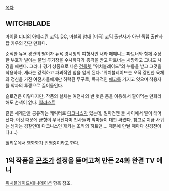 [[목차]]
== WITCHBLADE ==
[[마이클 터너]]의 [[아메리칸 코믹]]. [[DC]], [[마블]]의 양대 [미국] 코믹 출판사가 아닌 독립 출판사 탑 카우의 간판 만화다.

순직한 뉴욕 경관의 딸이자 뉴욕 경시청의 여형사인 새라 패째니는 파트너와 함께 수상한 부호가 벌이는 불법 투기장을 수사하다가 총격을 받고 파트너는 사망하고 그녀도 사경을 해맨다. 그러나 경기 상품으로 나온 [[건틀렛]] "위치블레이드"의 부름을 받고 그것을 착용하자, 새라는 강력하고 파괴적인 힘을 얻게 된다.
'위치블레이드는 오직 강인한 육체와 정신을 가진 여전사들에게만 허락된 무구로, 독자적인 [[에고]]를 가지고 잇으며 착용자를 악과의 투쟁으로 끌어들인다.

슬로건은 이렇다지만, 작품의 실체는 여전사의 반 벗은 몸을 이용해서 팔아먹는 만화라 해도 손색이 없다. [http://blog.naver.com/ffung347?Redirect=Log&logNo=50035260517 일러스트]

같은 세계관을 공유하는 캐릭터로 [[다크니스]]가 있는데, 얼마전엔 둘 사이에서 딸이 태어났다. 이것 때문에 균형이 무너진다며 천사들과 악마들이 대판 싸웠다. 참고로 지금 사귀는 남자는 경찰인데 다크니스인 재키는 조직의 히트맨.... 때문에 만날 때마다 신경전이다.(...)

헐리웃에서 영화화가 진행중이라고 한다.

== 1의 작품을 [[곤조]]가 설정을 뜯어고쳐 만든 24화 완결 TV 애니 ==
[[위치블레이드/애니메이션]] 항목 참조.
